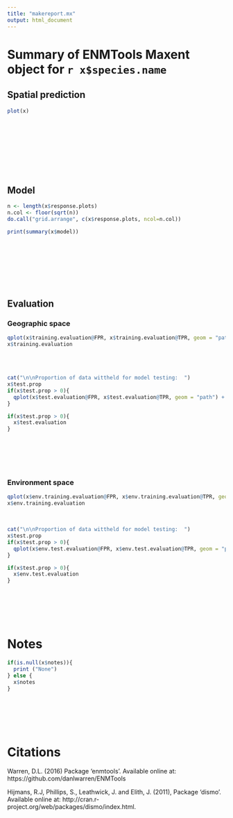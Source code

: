 ```yaml
---
title: "makereport.mx"
output: html_document
---
```


# Summary of ENMTools Maxent object for `r x$species.name`

## Spatial prediction
```r
plot(x)
```
<br>
<br>
<br>
<br>
<br>
<br>
<br>

## Model
```r
n <- length(x$response.plots)
n.col <- floor(sqrt(n))
do.call("grid.arrange", c(x$response.plots, ncol=n.col))

print(summary(x$model))
```
<br>
<br>
<br>
<br>
<br>
<br>

## Evaluation
### Geographic space
```r
qplot(x$training.evaluation@FPR, x$training.evaluation@TPR, geom = "path") + theme_bw() + xlab(label = "False Positive Rate") + ylab(label = "True Positive Rate") + geom_path(size=1) + ggtitle("Evaluation on training data, geographic space")
x$training.evaluation
```
<br>
<br>
```r
cat("\n\nProportion of data wittheld for model testing:  ")
x$test.prop
if(x$test.prop > 0){
  qplot(x$test.evaluation@FPR, x$test.evaluation@TPR, geom = "path") + theme_bw() + xlab(label = "False Positive Rate") + ylab(label = "True Positive Rate") + geom_path(size=1) + ggtitle("Evaluation on test data, geographic space")
}

if(x$test.prop > 0){
  x$test.evaluation 
}
```
<br>
<br>
<br>
<br>

### Environment space
```r
qplot(x$env.training.evaluation@FPR, x$env.training.evaluation@TPR, geom = "path") + theme_bw() + xlab(label = "False Positive Rate") + ylab(label = "True Positive Rate") + geom_path(size=1) + ggtitle("Evaluation on training data, environment space")
x$env.training.evaluation
```
<br>
```r
cat("\n\nProportion of data wittheld for model testing:  ")
x$test.prop
if(x$test.prop > 0){
  qplot(x$env.test.evaluation@FPR, x$env.test.evaluation@TPR, geom = "path") + theme_bw() + xlab(label = "False Positive Rate") + ylab(label = "True Positive Rate") + geom_path(size=1) + ggtitle("Evaluation on test data, environment space")
}

if(x$test.prop > 0){
  x$env.test.evaluation 
}
```
<br>
<br>
<br>
<br>


# Notes
```r
if(is.null(x$notes)){
  print ("None")
} else {
  x$notes  
}

```
<br>
<br>
<br>
<br>

# Citations
Warren, D.L. (2016) Package ‘enmtools’. Available online at: https://github.com/danlwarren/ENMTools

Hijmans, R.J, Phillips, S., Leathwick, J. and Elith, J. (2011), Package ‘dismo’. Available online at: http://cran.r-project.org/web/packages/dismo/index.html.
